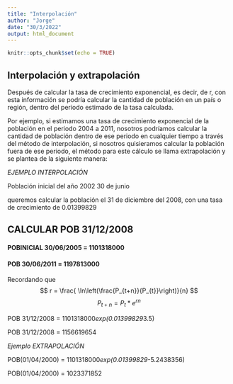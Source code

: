 ---
title: "Interpolación"
author: "Jorge"
date: "30/3/2022"
output: html_document
---

```{r setup, include=FALSE}
knitr::opts_chunk$set(echo = TRUE)
```

## Interpolación y extrapolación
 Después de calcular la tasa de crecimiento exponencial, es decir, de r, con esta información se podría calcular la cantidad de población en un país o región, dentro del periodo estimado de la tasa calculada.
 
 Por ejemplo, si estimamos una tasa de crecimiento exponencial de la población en el periodo 2004 a 2011, nosotros podríamos calcular la cantidad de población dentro de ese periodo en cualquier tiempo a través del método de interpolación, si nosotros quisieramos calcular la población fuera de ese periodo, el método para este cálculo se llama extrapolación y se plantea de la siguiente manera:
 
 *EJEMPLO INTERPOLACIÓN*
 
 Población inicial del año 2002 30 de junio 

 queremos calcular la población el 31 de diciembre del 2008, con una tasa de crecimiento de 0.01399829
 
## CALCULAR POB 31/12/2008
#### POBINICIAL 30/06/2005 = 1101318000
#### POB 30/06/2011 = 1197813000



Recordando que  $$ r = \frac{ \ln\left(\frac{P_{t+n}}{P_{t}}\right)}{n} $$
  $$ P_{t+n}= P_{t}*e^{rn}  $$
  
  POB 31/12/2008 = 1101318000*exp(0.01399829*3.5)
  
  POB 31/12/2008 =  1156619654
  
  *Ejemplo EXTRAPOLACIÓN*
  
  POB(01/04/2000) =  1101318000*exp(0.01399829*-5.2438356)
  
  POB(01/04/2000) =  1023371852
  
